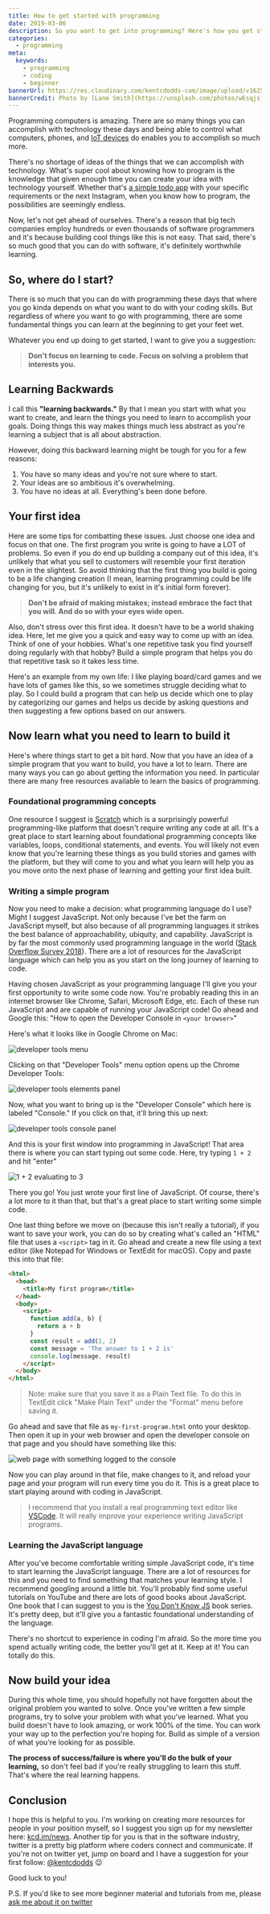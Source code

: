 ```yaml
---
title: How to get started with programming
date: 2019-03-06
description: So you want to get into programming? Here's how you get started.
categories:
  - programming
meta:
  keywords:
    - programming
    - coding
    - beginner
bannerUrl: https://res.cloudinary.com/kentcdodds-com/image/upload/v1625032834/kentcdodds.com/content/blog/how-to-get-started-with-programming/banner.jpg
bannerCredit: Photo by [Lane Smith](https://unsplash.com/photos/wEsqjsjIDLs)
---
```


Programming computers is amazing. There are so many things you can accomplish
with technology these days and being able to control what computers, phones, and
[IoT devices](https://en.wikipedia.org/wiki/Internet_of_things) do enables you
to accomplish so much more.

There's no shortage of ideas of the things that we can accomplish with
technology. What's super cool about knowing how to program is the knowledge that
given enough time you can create your idea with technology yourself. Whether
that's [a simple todo app](/blog/building-production-apps-100-in-the-browser)
with your specific requirements or the next Instagram, when you know how to
program, the possibilities are seemingly endless.

Now, let's not get ahead of ourselves. There's a reason that big tech companies
employ hundreds or even thousands of software programmers and it's because
building cool things like this is not easy. That said, there's so much good that
you can do with software, it's definitely worthwhile learning.

## So, where do I start?

There is so much that you can do with programming these days that where you go
kinda depends on what you want to do with your coding skills. But regardless of
where you want to go with programming, there are some fundamental things you can
learn at the beginning to get your feet wet.

Whatever you end up doing to get started, I want to give you a suggestion:

> **Don't focus on learning to code. Focus on solving a problem that interests
> you.**

## Learning Backwards

I call this **"learning backwards."** By that I mean you start with what you
want to create, and learn the things you need to learn to accomplish your goals.
Doing things this way makes things much less abstract as you're learning a
subject that is all about abstraction.

However, doing this backward learning might be tough for you for a few reasons:

1. You have so many ideas and you're not sure where to start.
2. Your ideas are so ambitious it's overwhelming.
3. You have no ideas at all. Everything's been done before.

## Your first idea

Here are some tips for combatting these issues. Just choose one idea and focus
on that one. The first program you write is going to have a LOT of problems. So
even if you do end up building a company out of this idea, it's unlikely that
what you sell to customers will resemble your first iteration even in the
slightest. So avoid thinking that the first thing you build is going to be a
life changing creation (I mean, learning programming could be life changing for
you, but it's unlikely to exist in it's initial form forever).

> **Don't be afraid of making mistakes; instead embrace the fact that you will.
> And do so with your eyes wide open.**

Also, don't stress over this first idea. It doesn't have to be a world shaking
idea. Here, let me give you a quick and easy way to come up with an idea. Think
of one of your hobbies. What's one repetitive task you find yourself doing
regularly with that hobby? Build a simple program that helps you do that
repetitive task so it takes less time.

Here's an example from my own life: I like playing board/card games and we have
lots of games like this, so we sometimes struggle deciding what to play. So I
could build a program that can help us decide which one to play by categorizing
our games and helps us decide by asking questions and then suggesting a few
options based on our answers.

## Now learn what you need to learn to build it

Here's where things start to get a bit hard. Now that you have an idea of a
simple program that you want to build, you have a lot to learn. There are many
ways you can go about getting the information you need. In particular there are
many free resources available to learn the basics of programming.

### Foundational programming concepts

One resource I suggest is [Scratch](https://scratch.mit.edu) which is a
surprisingly powerful programming-like platform that doesn't require writing any
code at all. It's a great place to start learning about foundational programming
concepts like variables, loops, conditional statements, and events. You will
likely not even know that you're learning these things as you build stories and
games with the platform, but they will come to you and what you learn will help
you as you move onto the next phase of learning and getting your first idea
built.

### Writing a simple program

Now you need to make a decision: what programming language do I use? Might I
suggest JavaScript. Not only because I've bet the farm on JavaScript myself, but
also because of all programming languages it strikes the best balance of
approachability, ubiquity, and capability. JavaScript is by far the most
commonly used programming language in the world
([Stack Overflow Survey 2018](https://insights.stackoverflow.com/survey/2018/#technology)).
There are a lot of resources for the JavaScript language which can help you as
you start on the long journey of learning to code.

Having chosen JavaScript as your programming language I'll give you your first
opportunity to write some code now. You're probably reading this in an internet
browser like Chrome, Safari, Microsoft Edge, etc. Each of these run JavaScript
and are capable of running your JavaScript code! Go ahead and Google this: "How
to open the Developer Console in `<your browser>`"

Here's what it looks like in Google Chrome on Mac:

![developer tools menu](https://res.cloudinary.com/kentcdodds-com/image/upload/v1625032834/kentcdodds.com/content/blog/how-to-get-started-with-programming/devtools-menu.png)

Clicking on that "Developer Tools" menu option opens up the Chrome Developer
Tools:

![developer tools elements panel](https://res.cloudinary.com/kentcdodds-com/image/upload/v1625032834/kentcdodds.com/content/blog/how-to-get-started-with-programming/devtools.png)

Now, what you want to bring up is the "Developer Console" which here is labeled
"Console." If you click on that, it'll bring this up next:

![developer tools console panel](https://res.cloudinary.com/kentcdodds-com/image/upload/v1625032834/kentcdodds.com/content/blog/how-to-get-started-with-programming/devtools-console.png)

And this is your first window into programming in JavaScript! That area there is
where you can start typing out some code. Here, try typing `1 + 2` and hit
"enter"

![1 + 2 evaluating to 3](https://res.cloudinary.com/kentcdodds-com/image/upload/v1625032835/kentcdodds.com/content/blog/how-to-get-started-with-programming/1plus2.png)

There you go! You just wrote your first line of JavaScript. Of course, there's a
lot more to it than that, but that's a great place to start writing some simple
code.

One last thing before we move on (because this isn't really a tutorial), if you
want to save your work, you can do so by creating what's called an "HTML" file
that uses a `<script>` tag in it. Go ahead and create a new file using a text
editor (like Notepad for Windows or TextEdit for macOS). Copy and paste this
into that file:

```html
<html>
  <head>
    <title>My first program</title>
  </head>
  <body>
    <script>
      function add(a, b) {
        return a + b
      }
      const result = add(1, 2)
      const message = 'The answer to 1 + 2 is'
      console.log(message, result)
    </script>
  </body>
</html>
```

> Note: make sure that you save it as a Plain Text file. To do this in TextEdit
> click "Make Plain Text" under the "Format" menu before saving it.

Go ahead and save that file as `my-first-program.html` onto your desktop. Then
open it up in your web browser and open the developer console on that page and
you should have something like this:

![web page with something logged to the console](https://res.cloudinary.com/kentcdodds-com/image/upload/v1625032834/kentcdodds.com/content/blog/how-to-get-started-with-programming/my-first-program.png)

Now you can play around in that file, make changes to it, and reload your page
and your program will run every time you do it. This is a great place to start
playing around with coding in JavaScript.

> I recommend that you install a real programming text editor like
> [VSCode](https://code.visualstudio.com). It will really improve your
> experience writing JavaScript programs.

### Learning the JavaScript language

After you've become comfortable writing simple JavaScript code, it's time to
start learning the JavaScript language. There are a lot of resources for this
and you need to find something that matches your learning style. I recommend
googling around a little bit. You'll probably find some useful tutorials on
YouTube and there are lots of good books about JavaScript. One book that I can
suggest to you is the
[You Don't Know JS](https://github.com/getify/You-Dont-Know-JS) book series.
It's pretty deep, but it'll give you a fantastic foundational understanding of
the language.

There's no shortcut to experience in coding I'm afraid. So the more time you
spend actually writing code, the better you'll get at it. Keep at it! You can
totally do this.

## Now build your idea

During this whole time, you should hopefully not have forgotten about the
original problem you wanted to solve. Once you've written a few simple programs,
try to solve your problem with what you've learned. What you build doesn't have
to look amazing, or work 100% of the time. You can work your way up to the
perfection you're hoping for. Build as simple of a version of what you're
looking for as possible.

**The process of success/failure is where you'll do the bulk of your learning,**
so don't feel bad if you're really struggling to learn this stuff. That's where
the real learning happens.

## Conclusion

I hope this is helpful to you. I'm working on creating more resources for people
in your position myself, so I suggest you sign up for my newsletter here:
[kcd.im/news](https://kcd.im/news). Another tip for you is that in the software
industry, twitter is a pretty big platform where coders connect and communicate.
If you're not on twitter yet, jump on board and I have a suggestion for your
first follow: [@kentcdodds](https://twitter.com/kentcdodds) 😉

Good luck to you!

P.S. If you'd like to see more beginner material and tutorials from me, please
[ask me about it on twitter](https://twitter.com/intent/tweet?url=https%3A%2F%2Fkentcdodds.com%2Fblog%2Fhow-to-get-started-with-programming&text=Hey,%20@kentcdodds,%20I%27d%20love%20it%20if%20you%20could%20create%20more%20beginner%20programmer%20content!)
